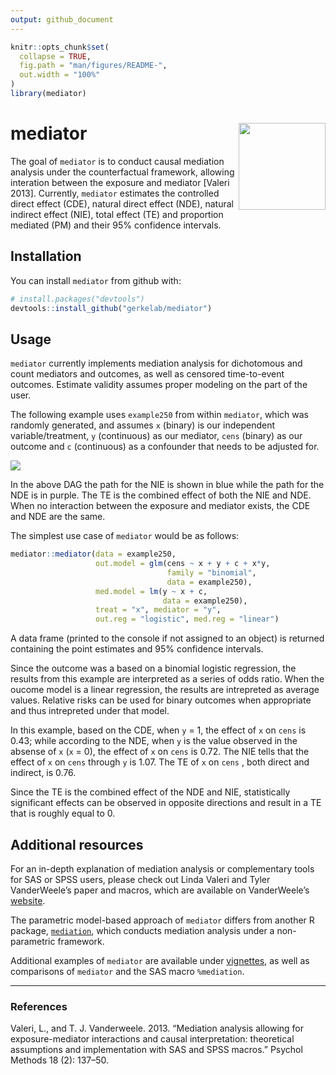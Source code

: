 ```yaml
---
output: github_document
---
```


```r
knitr::opts_chunk$set(
  collapse = TRUE,
  fig.path = "man/figures/README-",
  out.width = "100%"
)
library(mediator)
```

# mediator <img src="man/figures/hex.png" align="right" height="139" />

The goal of `mediator` is to conduct causal mediation analysis under the counterfactual framework, allowing interation between the exposure and mediator [Valeri 2013]. Currently, `mediator` estimates the controlled direct effect (CDE), natural direct effect (NDE), natural indirect effect (NIE), total effect (TE) and proportion mediated (PM) and their 95% confidence intervals. 

## Installation

You can install `mediator` from github with: 

```r
# install.packages("devtools")
devtools::install_github("gerkelab/mediator")
```

<!--- add CRAN once up --->

## Usage 

`mediator` currently implements mediation analysis for dichotomous and count mediators and outcomes, as well as censored time-to-event outcomes. Estimate validity assumes proper modeling on the part of the user. 

The following example uses `example250` from within `mediator`, which was randomly generated, and assumes `x`  (binary) is our independent variable/treatment, `y` (continuous) as our mediator, `cens` (binary) as our outcome and `c` (continuous) as a confounder that needs to be adjusted for.

![](man/figures/mediator-dag.png)

In the above DAG the path for the NIE is shown in blue while the path for the NDE is in purple. The TE is the combined effect of both the NIE and NDE. When no interaction between the exposure and mediator exists, the CDE and NDE are the same. 

The simplest use case of `mediator` would be as follows:

```r
mediator::mediator(data = example250,
                   out.model = glm(cens ~ x + y + c + x*y, 
                                   family = "binomial",
                                   data = example250),
                   med.model = lm(y ~ x + c, 
                                  data = example250),
                   treat = "x", mediator = "y",
                   out.reg = "logistic", med.reg = "linear")
```

A data frame (printed to the console if not assigned to an object) is returned containing the point estimates and 95% confidence intervals. 

Since the outcome was a based on a binomial logistic regression, the results from this example are interpreted as a series of odds ratio. When the oucome model is a linear regression, the results are intrepreted as average values. Relative risks can be used for binary outcomes when appropriate and thus intrepreted under that model. 

In this example, based on the CDE, when `y` = 1, the effect of `x` on `cens` is 0.43; while according to the NDE, when `y` is the value observed in the absense of `x` (`x` = 0), the effect of `x` on `cens` is 0.72. The NIE tells that the effect of `x` on `cens` through `y` is 1.07. The TE of `x` on `cens` , both direct and indirect, is 0.76. 

Since the TE is the combined effect of the NDE and NIE, statistically significant effects can be observed in opposite directions and result in a TE that is roughly equal to 0. 

## Additional resources 

For an in-depth explanation of mediation analysis or complementary tools for SAS or SPSS users, please check out Linda Valeri and Tyler VanderWeele's paper and  macros, which are available on VanderWeele's [website](https://www.hsph.harvard.edu/tyler-vanderweele/tools-and-tutorials/). 

The parametric model-based approach of `mediator` differs from another R package, [`mediation`](https://cran.r-project.org/web/packages/mediation/vignettes/mediation.pdf), which conducts mediation analysis under a non-parametric framework. 

Additional examples of `mediator` are available under [vignettes](https://github.com/GerkeLab/mediator/tree/tag-edits/vignettes), as well as comparisons of `mediator` and the SAS macro `%mediation`. 

***

### References

Valeri, L., and T. J. Vanderweele. 2013. “Mediation analysis allowing for exposure-mediator interactions and causal interpretation: theoretical assumptions and implementation with SAS and SPSS macros.” Psychol Methods 18 (2): 137–50. 

